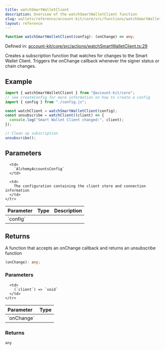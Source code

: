 ```yaml
---
title: watchSmartWalletClient
description: Overview of the watchSmartWalletClient function
slug: wallets/reference/account-kit/core/src/functions/watchSmartWalletClient
layout: reference
---
```


```ts
function watchSmartWalletClient(config): (onChange) => any;
```

Defined in: [account-kit/core/src/actions/watchSmartWalletClient.ts:29](https://github.com/alchemyplatform/aa-sdk/blob/e3c1a23e6e03f44bf2db3afddb97a91b175cba58/account-kit/core/src/actions/watchSmartWalletClient.ts#L29)

Creates a subscription function that watches for changes to the Smart Wallet Client.
Triggers the onChange callback whenever the signer status or chain changes.

## Example

```ts
import { watchSmartWalletClient } from "@account-kit/core";
// see createConfig for more information on how to create a config
import { config } from "./config.js";

const watchClient = watchSmartWalletClient(config);
const unsubscribe = watchClient((client) => {
  console.log("Smart Wallet Client changed:", client);
});

// Clean up subscription
unsubscribe();
```

## Parameters

<table>
  <thead>
    <tr>
      <th align="left">Parameter</th>
      <th align="left">Type</th>
      <th align="left">Description</th>
    </tr>
  </thead>

  <tbody>
    <tr>
      <td>
        `config`
      </td>

      <td>
        `AlchemyAccountsConfig`
      </td>

      <td>
        The configuration containing the client store and connection information
      </td>
    </tr>

  </tbody>
</table>

## Returns

A function that accepts an onChange callback and returns an unsubscribe function

```ts
(onChange): any;
```

### Parameters

<table>
  <thead>
    <tr>
      <th align="left">Parameter</th>
      <th align="left">Type</th>
    </tr>
  </thead>

  <tbody>
    <tr>
      <td>
        `onChange`
      </td>

      <td>
        (`client`) => `void`
      </td>
    </tr>

  </tbody>
</table>

### Returns

`any`
